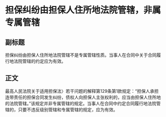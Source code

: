# 担保纠纷由担保人住所地法院管辖，非属专属管辖
## 副标题
担保纠纷由担保人住所地法院管辖不是专属管辖性质。当事人在合同中关于合同履行地法院管辖的约定应为有效。
## 正文
最高人民法院关于适用担保法〉若干问题的解释第129条第1款规定：“担保人承担连带责任的担保合同发生纠纷，债权人向担保人主张权利的，应当由担保人住所地的法院管辖。”该规定并非专属管辖的规定。当事人在合同中约定合同履行地法院管辖的，只要不违反级别管辖和专属管辖的规定，应为有效。